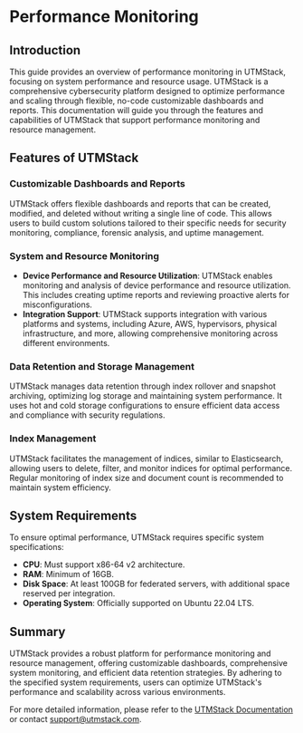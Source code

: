 # Performance Monitoring

## Introduction

This guide provides an overview of performance monitoring in UTMStack, focusing on system performance and resource usage. UTMStack is a comprehensive cybersecurity platform designed to optimize performance and scaling through flexible, no-code customizable dashboards and reports. This documentation will guide you through the features and capabilities of UTMStack that support performance monitoring and resource management.

## Features of UTMStack

### Customizable Dashboards and Reports

UTMStack offers flexible dashboards and reports that can be created, modified, and deleted without writing a single line of code. This allows users to build custom solutions tailored to their specific needs for security monitoring, compliance, forensic analysis, and uptime management.

### System and Resource Monitoring

- **Device Performance and Resource Utilization**: UTMStack enables monitoring and analysis of device performance and resource utilization. This includes creating uptime reports and reviewing proactive alerts for misconfigurations.
- **Integration Support**: UTMStack supports integration with various platforms and systems, including Azure, AWS, hypervisors, physical infrastructure, and more, allowing comprehensive monitoring across different environments.

### Data Retention and Storage Management

UTMStack manages data retention through index rollover and snapshot archiving, optimizing log storage and maintaining system performance. It uses hot and cold storage configurations to ensure efficient data access and compliance with security regulations.

### Index Management

UTMStack facilitates the management of indices, similar to Elasticsearch, allowing users to delete, filter, and monitor indices for optimal performance. Regular monitoring of index size and document count is recommended to maintain system efficiency.

## System Requirements

To ensure optimal performance, UTMStack requires specific system specifications:

- **CPU**: Must support x86-64 v2 architecture.
- **RAM**: Minimum of 16GB.
- **Disk Space**: At least 100GB for federated servers, with additional space reserved per integration.
- **Operating System**: Officially supported on Ubuntu 22.04 LTS.

## Summary

UTMStack provides a robust platform for performance monitoring and resource management, offering customizable dashboards, comprehensive system monitoring, and efficient data retention strategies. By adhering to the specified system requirements, users can optimize UTMStack's performance and scalability across various environments.

For more detailed information, please refer to the [UTMStack Documentation](https://documentation.utmstack.com/v10/Getting%20started/introduction) or contact [support@utmstack.com](mailto:support@utmstack.com).
